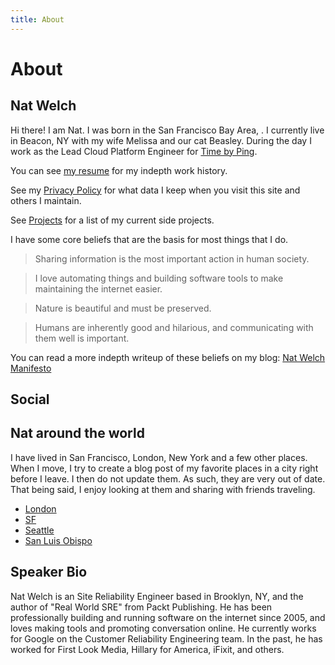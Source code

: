 ```yaml
---
title: About
---
```


# About

## Nat Welch

Hi there! I am Nat. I was born in the San Francisco Bay Area, <Age />. I currently live in Beacon, NY with my wife Melissa and our cat Beasley. During the day I work as the Lead Cloud Platform Engineer for [Time by Ping](https://timebyping.com/).

You can see [my resume](https://resume.natwelch.com/) for my indepth
work history.

See my [Privacy Policy](https://natwelch.com/privacy) for what data I
keep when you visit this site and others I maintain.

See [Projects](https://natwelch.com/wiki/projects) for a list of my current
side projects.

I have some core beliefs that are the basis for most things that I do.

>   Sharing information is the most important action in human society.

>   I love automating things and building software tools to make maintaining the internet easier.

>   Nature is beautiful and must be preserved.

>   Humans are inherently good and hilarious, and communicating with them well is important.

You can read a more indepth writeup of these beliefs on my blog: [Nat Welch Manifesto](https://writing.natwelch.com/post/703)

## Social

<div style={{margin: "1em 0em"}}><Social /></div>

## Nat around the world

I have lived in San Francisco, London, New York and a few other places.
When I move, I try to create a blog post of my favorite places in a city
right before I leave. I then do not update them. As such, they are very
out of date. That being said, I enjoy looking at them and sharing with
friends traveling.

-   [London](https://writing.natwelch.com/post/526)
-   [SF](https://writing.natwelch.com/post/522)
-   [Seattle](https://foursquare.com/icco/list/places-i-love-in-seattle)
-   [San Luis Obispo](https://foursquare.com/icco/list/my-favorite-foods-in-slo)

## Speaker Bio

Nat Welch is an Site Reliability Engineer based in Brooklyn, NY, and the
author of "Real World SRE" from Packt Publishing. He has been
professionally building and running software on the internet since 2005,
and loves making tools and promoting conversation online. He currently
works for Google on the Customer Reliability Engineering team. In the
past, he has worked for First Look Media, Hillary for America, iFixit,
and others.
